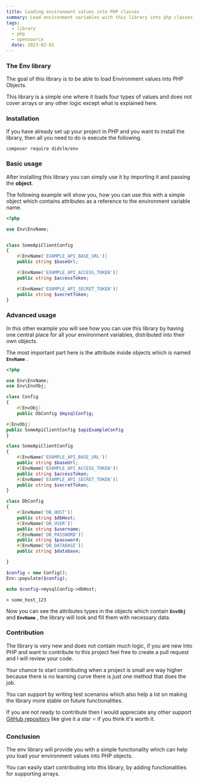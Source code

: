 ```yaml
---
title: Loading environment values into PHP classes
summary: Load environment variables with this library into php classes, easy to use and test, you can easily contribute to this open source project, code logic is very small and there is no learning curve.
tags:
  - library
  - php
  - opensource
  date: 2023-02-01
---
```


<TOCInline toc={props.toc} asDisclosure />

### **The Env library**

The goal of this library is to be able to load Environment values into PHP Objects.

This library is a simple one where it loads four types of values and does not cover arrays or any other logic except what is explained here.

### **Installation**

If you have already set up your project in PHP and you want to install the library, then all you need to do is execute the following.

```terminal
composer require didslm/env
```

### **Basic usage**

After installing this library you can simply use it by importing it and passing the **object**.

The following example will show you, how you can use this with a simple object which contains attributes as a reference to the environment variable name.

```php filename="index.php"
<?php

use Env\EnvName;


class SomeApiClientConfig
{
    #[EnvName('EXAMPLE_API_BASE_URL')]
    public string $baseUrl;

    #[EnvName('EXAMPLE_API_ACCESS_TOKEN')]
    public string $accessToken;

    #[EnvName('EXAMPLE_API_SECRET_TOKEN')]
    public string $secretToken;
}

```

### Advanced usage

In this other example you will see how you can use this library by having one central place for all your environment variables, distributed into their own objects.

The most important part here is the attribute inside objects which is named **`EnvName`** .

```php filename="index.php"
<?php

use Env\EnvName;
use Env\EnvObj;

class Config
{
    #[EnvObj]
    public DbConfig $mysqlConfig;

#[EnvObj]
public SomeApiClientConfig $apiExampleConfig
}

class SomeApiClientConfig
{
    #[EnvName('EXAMPLE_API_BASE_URL')]
    public string $baseUrl;
    #[EnvName('EXAMPLE_API_ACCESS_TOKEN')]
    public string $accessToken;
    #[EnvName('EXAMPLE_API_SECRET_TOKEN')]
    public string $secretToken;
}

class DbConfig
{
    #[EnvName('DB_HOST')]
    public string $dbHost;
    #[EnvName('DB_USER')]
    public string $username;
    #[EnvName('DB_PASSWORD')]
    public string $password;
    #[EnvName('DB_DATABASE')]
    public string $database;

}

$config = new Config();
Env::populate($config);

echo $config->mysqlConfig->dbHost;
```

```output
> some_host_123
```

Now you can see the attributes types in the objects which contain **`EnvObj`** and **`EnvName`** , the library will look and fill them with necessary data.

### Contribution

The library is very new and does not contain much logic, if you are new into PHP and want to contribute to this project feel free to create a pull request and I will review your code.

Your chance to start contributing when a project is small are way higher because there is no learning curve there is just one method that does the job.

You can support by writing test scenarios which also help a lot on making the library more stable on future functionalities.

If you are not ready to contribute then I would appreciate any other support [GitHub repository](https://github.com/didslm/php-env) like give it a star ⭐ if you think it's worth it.

### Conclusion

The env library will provide you with a simple functionality which can help you load your environment values into PHP objects.

You can easily start contributing into this library, by adding functionalities for supporting arrays.
